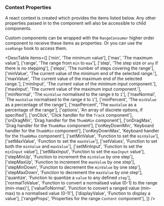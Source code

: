 
### Context Properties

A react context is created which provides the items listed below. Any other
properties passed in to the component will also be accessible to child
components.

Custom components can be wrapped with the `RangeConsumer` higher order
component to receive these items as properties.  Or you can use the `useRange`
hook to access them.

<DescTable
  items={[
    ['min',           'The minimum value'],
    ['max',           'The maximum value'],
    ['range',         'The range from `min` to `max`'],
    ['step',          'The step size or `any` if there is no stepping'],
    ['steps',         'The number of steps covering the range'],
    ['minValue',      'The current value of the minimum end of the selected range.'],
    ['maxValue',      'The current value of the maximum end of the selected range.'],
    ['minInput',      'The current value of the minimum input component.'],
    ['maxInput',      'The current value of the maximum input component.'],
    ['minNormal',     'The `minValue` normalised to the range `0` to `1`'],
    ['maxNormal',     'The `maxValue` normalised to the range `0` to `1`'],
    ['minPercent',    'The `minValue` as a percentage of the range'],
    ['maxPercent',    'The `maxValue` as a percentage of the range'],
    ['options',       'An array of discrete options, if specified'],
    ['onClick',       'Click handler for the `Track` component'],
    ['onDragMin',     'Drag handler for the `ThumbMin` component'],
    ['onDragMax',     'Drag handler for the `ThumbMax` component'],
    ['onKeyDownMin',  'Keyboard handler for the `ThumbMin` component'],
    ['onKeyDownMax',  'Keyboard handler for the `ThumbMax` component'],
    ['setMinValue',   'Function to set the `minValue`'],
    ['setMaxValue',   'Function to set the `maxValue`'],
    ['setValues',     'Function to set both the `minValue` and `maxValue`'],
    ['setMinInput',   'Function to set the `minInput` value'],
    ['setMaxInput',   'Function to set the `maxInput` value'],
    ['stepMinUp',     'Function to increment the `minValue` by one step'],
    ['stepMaxUp',     'Function to increment the `maxValue` by one step'],
    ['stepMinDown',   'Function to decrement the `minValue` by one step'],
    ['stepMaxDown',   'Function to decrement the `maxValue` by one step'],
    ['quantize',      'Function to quantize a `value` to any defined `step`'],
    ['normalToValue', 'Function to convert a normalised value (0-1) to the range (min-max)'],
    ['valueToNormal', 'Function to convert a ranged value (min-max) to a normalised value (0-1)'],
    ['displayValue',  'Function to display a value'],
    ['rangeProps',    'Properties for the range `Content` component'],
  ]}
/>
